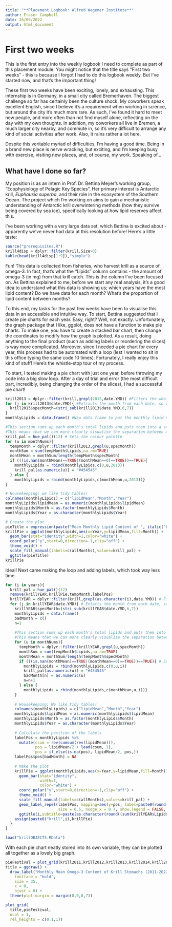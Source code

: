 ```yaml
---
title: "**Placement Logbook: Alfred Wegener Institute**"
author: Fraser Campbell
date: 26/09/2022
output: html_document
---
```


# First two weeks
This is the first entry into the weekly logbook I need to complete as part of this placement module. You might notice that the title says "First two weeks" - this is because I forgot I had to do this logbook weekly. But I've started now, and that's the important thing!

These first two weeks have been exciting, lonely, and exhausting. This internship is in Germany, in a small city called Bremerhaven. The biggest challenge so far has certainly been the culture shock. My coworkers speak excellent English, since I believe it's a requirement when working in science, but around the city it's much more rare. As such, I've found it hard to meet new people, and more often than not find myself alone, reflecting on the day with my own thoughts. In addition, my coworkers all live in Bremen, a much larger city nearby, and commute in, so it's very difficult to arrange any kind of social activities after work. Also, it rains rather a lot here.

Despite this veritable myriad of difficulties, I'm having a good time. Being in a brand new place is nerve wracking, but exciting, and I'm keeping busy with exercise, visiting new places, and, of course, my work. Speaking of...

## What have I done so far?
My position is as an intern in Prof. Dr. Bettina Meyer's working group, "Ecophysiology of Pelagic Key Species". Her primary interest is Antarctic krill, *Euphausia superba*, and their role in the ecosystem of the Southern Ocean. The project which I'm working on aims to gain a mechanistic understanding of Antarctic krill overwintering methods (how they survive being covered by sea ice), specifically looking at how lipid reserves affect this.

I've been working with a very large data set, which Bettina is excited about - apparently we've never had data at this resolution before! Here's a little taste:
```r
source("prerequisites.R")
krill4disp = dplyr::filter(krill,Size>0)
kable(head(krill4disp[1:9]),"simple")
```

Fun! This data is collected from fisheries, who harvest krill as a source of omega-3. In fact, that's what the "Lipids" column contains - the amount of omega-3 (in mg) from that krill catch. This is the column I've been focused on. As Bettina explained to me, before we start any real analysis, it's a good idea to understand what this data is showing us; which years have the most lipid content? Do we have data for each month? What's the proportion of lipid content between months?

To this end, my tasks for the past few weeks have been to visualise this data in an accessible and intuitive way. To start, Bettina suggested that I create pie charts for each year. Easy, right? Well, not exactly. Unfortunately, the graph package that I like, ggplot, does not have a function to make pie charts. To make one, you have to create a stacked bar chart, then change the coordinates to modify how the graph is plotted. As a result, doing anything to the final product (such as adding labels or reordering the slices) is way more complicated. Moreover, since I needed a pie chart for every year, this process had to be automated with a loop (lest I wanted to sit in this office typing the same code 10 times). Fortunately, I really enjoy this kind of stuff! Here's the whistle-stop tour of my process.

To start, I tested making a pie chart with just one year, before throwing my code into a big slow loop. After a day of trial and error (the most difficult part, incredibly, being changing the order of the slices), I had a successful pie chart!
```r
krill2013 = dplyr::filter(krill,grepl(2013,date.YMD)) #Filters the whole data set to only use one year; this one is 2013
for (j in krill2013$date.YMD){ #Extracts the month from each date, so we can easily differentiate by month
  krill2013$specMonth=(stri_sub(krill2013$date.YMD,6,7))
}
monthlyLipids = data.frame() #New data frame to put the monthly lipid data into

#This section sums up each month's total lipids and puts them into a separate data frame
#This means that we can more clearly visualise the separation between months
krill_pal = hue_pal()(12) # Sets the colour palette
for (u in monthNums){
  tempMonth = dplyr::filter(krill2013,grepl(u,specMonth))
  monthSum = sum(tempMonth$Lipids,na.rm=TRUE)
  monthMean = monthSum/length(tempMonth$specMonth)
  if (((is.nan(monthMean)==TRUE|(monthMean==0)==TRUE))==TRUE){
    monthlyLipids = rbind(monthlyLipids,c(0,u,2013))
    krill_pal[as.numeric(u)] = "#454545"
  } else {
    monthlyLipids = rbind(monthlyLipids,c(monthMean,u,2013))}
}

# Housekeeping; we like tidy tables!
colnames(monthlyLipids) = c("lipidMean","Month","Year")
monthlyLipids$lipidMean = as.numeric(monthlyLipids$lipidMean)
monthlyLipids$Month = as.factor(monthlyLipids$Month)
monthlyLipids$Year = as.character(monthlyLipids$Year)

# Create the plot
pieTitle = expression(paste("Mean Monthly Lipid Content of ", italic("Euphausia superba"), ", 2013"))
krillPie = ggplot(monthlyLipids,aes(x=Year,y=lipidMean,fill=Month)) +
  geom_bar(stat="identity",width=1,color="white") +
  coord_polar("y",start=0,direction=-1,clip="off") +
  theme_void() +
  scale_fill_manual(labels=c(allMonths),values=krill_pal) +
  ggtitle(pieTitle)
krillPie
```

Ideal! Next came making the loop and adding labels, which took way less time.

```r
for (i in years){
  krill_pal = hue_pal()(12)
  remove(krillYEAR,krillPie,tempMonth,labelPos)
  krillYEAR = dplyr::filter(krill,grepl(as.character(i),date.YMD)) # Filters the whole data set to just use one year at a time
  for (j in krillYEAR$date.YMD){ # Extacts the month from each date, so we can more easily differentiate between them
    krillYEAR$specMonth=(stri_sub(krillYEAR$date.YMD,6,7))
    monthlyLipids = data.frame()
    badMonth = c()
    n=1
    
    #This section sums up each month's total lipids and puts them into a separate data frame
    #This means that we can more clearly visualise the separation between months
    for (u in monthNums){
      tempMonth = dplyr::filter(krillYEAR,grepl(u,specMonth))
      monthSum = sum(tempMonth$Lipids,na.rm=TRUE)
      monthMean = monthSum/length(tempMonth$specMonth)
      if (((is.nan(monthMean)==TRUE|(monthMean==0)==TRUE))==TRUE){ # Surely there's an easier way to do this? Oh well...
        monthlyLipids = rbind(monthlyLipids,c(0,u,i))
        krill_pal[as.numeric(u)] = "#454545"
        badMonth[n] = as.numeric(u)
        n=n+1
      } else {
        monthlyLipids = rbind(monthlyLipids,c(monthMean,u,i))}
    }
    
    # Housekeeping; We like tidy tables!
    colnames(monthlyLipids) = c("lipidMean","Month","Year")
    monthlyLipids$lipidMean = as.numeric(monthlyLipids$lipidMean)
    monthlyLipids$Month = as.factor(monthlyLipids$Month)
    monthlyLipids$Year = as.character(monthlyLipids$Year)
    
    # Calculate the position of the labels
    labelPos = monthlyLipids %>%
      mutate(csum = rev(cumsum(rev(lipidMean))),
             pos = lipidMean/2 + lead(csum, 1),
             pos = if_else(is.na(pos), lipidMean/2, pos,))
    labelPos$pos[badMonth] = NA
    
    # Make the plot
    krillPie = ggplot(monthlyLipids,aes(x=Year,y=lipidMean,fill=Month)) +
      geom_bar(stat="identity",
               width=1,
               color="white") +
      coord_polar("y",start=0,direction=-1,clip="off") +
      theme_void() +
      scale_fill_manual(labels=c(allMonths),values=krill_pal) +
      geom_label_repel(labelPos, mapping=aes(y=pos, label=paste0(round(lipidMean,digits=2),"mg")),
                       size = 6.5, nudge_x = 0.7, show.legend = FALSE, na.rm = TRUE) +
      ggtitle(i,subtitle=paste(as.character(round((sum(krillYEAR$Lipids,na.rm=TRUE)/1000),digits=2)), "g total")) + theme(plot.title = element_text(size = 22, face = "bold"), plot.subtitle = element_text(size = 19.5), legend.key.height=unit(0.5,"cm"),legend.title=element_text(size=18,face="bold"),legend.text=element_text(size=17))
    assign(paste0("krill",i),krillPie)
  }
}
```

```r
load("krillOBJECTS.RData")
```

With each pie chart neatly stored into its own variable, they can be plotted all together as a lovely big graph.
```r
pieFestival = plot_grid(krill2011,krill2012,krill2013,krill2014,krill2015,krill2016,krill2017,krill2018,krill2019,krill2020,krill2021)
title = ggdraw() +
  draw_label("Monthly Mean Omega-3 Content of Krill Stomachs (2011-2022)",
    fontface = "bold",
    size = 35,
    x = 0,
    hjust = 0) +
  theme(plot.margin = margin(0,0,0,7))

plot_grid(
  title,pieFestival,
  ncol = 1,
  rel_heights = c(0.1,1))
```

